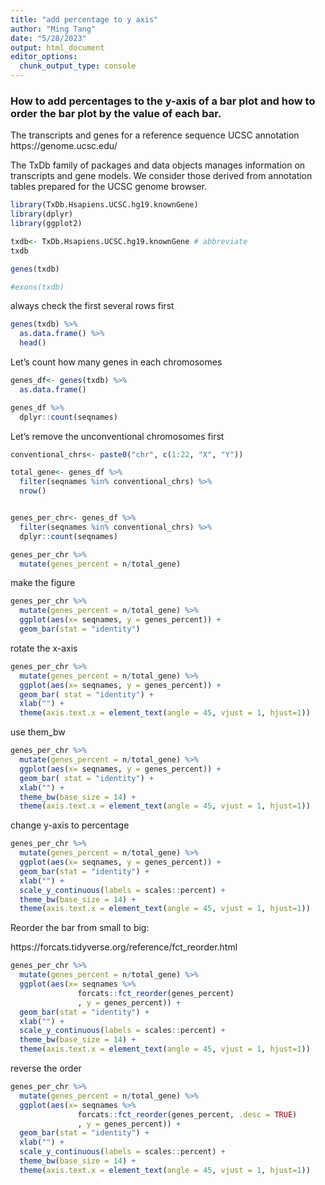 ```yaml
---
title: "add percentage to y axis"
author: "Ming Tang"
date: "5/28/2023"
output: html_document
editor_options: 
  chunk_output_type: console
---
```


### How to add percentages to the y-axis of a bar plot and how to order the bar plot by the value of each bar.

The transcripts and genes for a reference sequence UCSC annotation https://genome.ucsc.edu/

The TxDb family of packages and data objects manages information on transcripts and gene models. We consider those derived from annotation tables prepared for the UCSC genome browser.

```r
library(TxDb.Hsapiens.UCSC.hg19.knownGene)
library(dplyr)
library(ggplot2)

txdb<- TxDb.Hsapiens.UCSC.hg19.knownGene # abbreviate
txdb

```

```r
genes(txdb)

#exons(txdb)
```

always check the first several rows first 

```r
genes(txdb) %>%
  as.data.frame() %>%
  head()
```

Let's count how many genes in each chromosomes 

```r
genes_df<- genes(txdb) %>%
  as.data.frame()

genes_df %>%
  dplyr::count(seqnames)
```

Let's remove the unconventional chromosomes first

```r
conventional_chrs<- paste0("chr", c(1:22, "X", "Y"))

total_gene<- genes_df %>%
  filter(seqnames %in% conventional_chrs) %>%
  nrow()


genes_per_chr<- genes_df %>%
  filter(seqnames %in% conventional_chrs) %>%
  dplyr::count(seqnames)

genes_per_chr %>%
  mutate(genes_percent = n/total_gene)
```

make the figure 
```r
genes_per_chr %>%
  mutate(genes_percent = n/total_gene) %>%
  ggplot(aes(x= seqnames, y = genes_percent)) +
  geom_bar(stat = "identity")
```


rotate the x-axis

```r
genes_per_chr %>%
  mutate(genes_percent = n/total_gene) %>%
  ggplot(aes(x= seqnames, y = genes_percent)) +
  geom_bar( stat = "identity") +
  xlab("") + 
  theme(axis.text.x = element_text(angle = 45, vjust = 1, hjust=1))
```

use them_bw
```r
genes_per_chr %>%
  mutate(genes_percent = n/total_gene) %>%
  ggplot(aes(x= seqnames, y = genes_percent)) +
  geom_bar( stat = "identity") +
  xlab("") + 
  theme_bw(base_size = 14) +
  theme(axis.text.x = element_text(angle = 45, vjust = 1, hjust=1)) 
```

change y-axis to percentage

```r
genes_per_chr %>%
  mutate(genes_percent = n/total_gene) %>%
  ggplot(aes(x= seqnames, y = genes_percent)) +
  geom_bar(stat = "identity") +
  xlab("") + 
  scale_y_continuous(labels = scales::percent) + 
  theme_bw(base_size = 14) +
  theme(axis.text.x = element_text(angle = 45, vjust = 1, hjust=1)) 
```

Reorder the bar from small to big:

https://forcats.tidyverse.org/reference/fct_reorder.html

```r
genes_per_chr %>%
  mutate(genes_percent = n/total_gene) %>%
  ggplot(aes(x= seqnames %>% 
               forcats::fct_reorder(genes_percent)
               , y = genes_percent)) +
  geom_bar(stat = "identity") +
  xlab("") + 
  scale_y_continuous(labels = scales::percent) + 
  theme_bw(base_size = 14) +
  theme(axis.text.x = element_text(angle = 45, vjust = 1, hjust=1)) 
```

reverse the order 

```r
genes_per_chr %>%
  mutate(genes_percent = n/total_gene) %>%
  ggplot(aes(x= seqnames %>% 
               forcats::fct_reorder(genes_percent, .desc = TRUE)
               , y = genes_percent)) +
  geom_bar(stat = "identity") +
  xlab("") + 
  scale_y_continuous(labels = scales::percent) + 
  theme_bw(base_size = 14) +
  theme(axis.text.x = element_text(angle = 45, vjust = 1, hjust=1)) 
```

